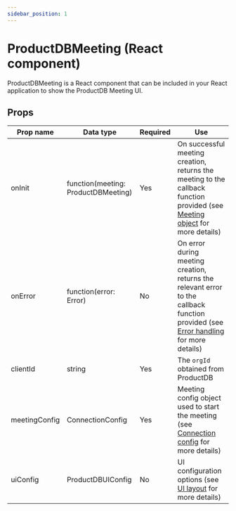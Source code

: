 ```yaml
---
sidebar_position: 1
---
```


# ProductDBMeeting (React component)

ProductDBMeeting is a React component that can be included in your React application
to show the ProductDB Meeting UI.

## Props

| Prop name     | Data type                      | Required | Use                                                                                                                                                       |
| ------------- | ------------------------------ | -------- | --------------------------------------------------------------------------------------------------------------------------------------------------------- |
| onInit        | function(meeting: ProductDBMeeting) | Yes      | On successful meeting creation, returns the meeting to the callback function provided (see [Meeting object](./meeting) for more details)                  |
| onError       | function(error: Error)         | No       | On error during meeting creation, returns the relevant error to the callback function provided (see [Error handling](./../usage#errors) for more details) |
| clientId      | string                         | Yes      | The `orgId` obtained from ProductDB                                                                                                                            |
| meetingConfig | ConnectionConfig               | Yes      | Meeting config object used to start the meeting (see [Connection config](./connection-config) for more details)                                           |
| uiConfig      | ProductDBUIConfig                   | No       | UI configuration options (see [UI layout](./productdb-ui-config) for more details)                                                                             |
